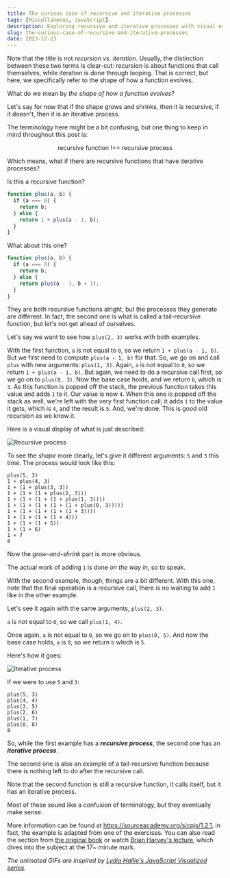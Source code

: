 ```yaml
---
title: The curious case of recursive and iterative processes
tags: [Miscellaneous, JavaScript]
description: Exploring recursive and iterative processes with visual examples.
slug: the-curious-case-of-recursive-and-iterative-processes
date: 2023-12-23
---
```


Note that the title is not _recursion vs. iteration_. Usually, the distinction between these two terms is clear-cut: recursion is about functions that call themselves, while iteration is  done through looping. That is correct, but here, we specifically refer to the shape of how a function evolves. 

What do we mean by _the shape of how a function evolves_?

Let's say for now that if the shape grows and shrinks, then it is recursive, if it doesn't, then it is an iterative process.

The terminology here might be a bit confusing, but one thing to keep in mind throughout this post is:

<p align="center">recursive function !== recursive process</p>

Which means, what if there are recursive functions that have iterative processes?

Is this a recursive function?

```ts
function plus(a, b) {
  if (a === 0) {
    return b;
  } else {
    return 1 + plus(a - 1, b);
  }
}
```

What about this one?

```js
function plus(a, b) {
  if (a === 0) {
    return b;
  } else {
    return plus(a - 1, b + 1);
  }
}
```

They are both recursive functions alright, but the processes they generate are different. In fact, the second one is what is called a tail-recursive function, but let's not get ahead of ourselves.

Let's say we want to see how `plus(2, 3)` works with both examples.

With the first function, `a` is not equal to `0`, so we return `1 + plus(a - 1, b)`. But we first need to compute `plus(a - 1, b)` for that. So, we go on and call `plus` with new arguments: `plus(1, 3)`. Again, `a` is not equal to `0`, so we return `1 + plus(a - 1, b)`. But again, we need to do a recursive call first, so we go on to `plus(0, 3)`. Now the base case holds, and we return `b`, which is `3`. As this function is popped off the stack, the previous function takes this value and adds `1` to it. Our value is now `4`. When this one is popped off the stack as well, we're left with the very first function call; it adds `1` to the value it gets, which is `4`, and the result is `5`. And, we're done. This is good old recursion as we know it.

Here is a visual display of what is just described:

![Recursive process](/blog/post-images/2023-12-23/recursive-process.gif)

To see the _shape_ more clearly, let's give it different arguments: `5` and `3` this time. The process would look like this:

```
plus(5, 3)
1 + plus(4, 3)
1 + (1 + plus(3, 3))
1 + (1 + (1 + plus(2, 3)))
1 + (1 + (1 + (1 + plus(1, 3))))
1 + (1 + (1 + (1 + (1 + plus(0, 3)))))
1 + (1 + (1 + (1 + (1 + 3))))
1 + (1 + (1 + (1 + 4)))
1 + (1 + (1 + 5))
1 + (1 + 6)
1 + 7
8
```

Now the _grow-and-shrink_ part is more obvious.

The actual work of adding `1` is done _on the way in_, so to speak.

With the second example, though, things are a bit different. With this one, note that the final operation is a recursive call, there is no waiting to add `1` like in the other example. 

Let's see it again with the same arguments, `plus(2, 3)`.

`a` is not equal to `0`, so we call `plus(1, 4)`.

Once again, `a` is not equal to `0`, so we go on to `plus(0, 5)`.
And now the base case holds, `a` is `0`, so we return `b` which is `5`.

Here's how it goes:

![Iterative process](/blog/post-images/2023-12-23/iterative-process.gif)

If we were to use `5` and `3`:

```
plus(5, 3)
plus(4, 4)
plus(3, 5)
plus(2, 6)
plus(1, 7)
plus(0, 8)
8
```

So, while the first example has a _**recursive process**_, the second one has an _**iterative process**_.

The second one is also an example of a tail-recursive function because there is nothing left to do after the recursive call.

Note that the second function is still a recursive function, it calls itself, but it has an iterative process.

Most of these sound like a confusion of terminology, but they eventually make sense.

More information can be found at https://sourceacademy.org/sicpjs/1.2.1, in fact, the example is adapted from one of the exercises.
You can also read the section from [the original book](https://web.mit.edu/6.001/6.037/sicp.pdf#subsection.1.2.1) or watch [Brian Harvey's lecture](https://archive.org/details/ucberkeley_webcast_0G3tNuBBO5I), which dives into the subject at the 17~ minute mark.

_The animated GIFs are inspired by [Lydia Hallie's JavaScript Visualized series](https://dev.to/lydiahallie/javascript-visualized-event-loop-3dif)._